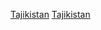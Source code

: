 {{year by category
| m = 2
| c = 0
| d = 1
| y = 2
| cat = 塔吉克體育
| sortkey = 塔吉克
| parent = 各年份塔吉克體育
| subcat = 2012年塔吉克
}}
[[Category:2012年各國體育|Tajikistan]]
[[Category:2012年亞洲體育|Tajikistan]]